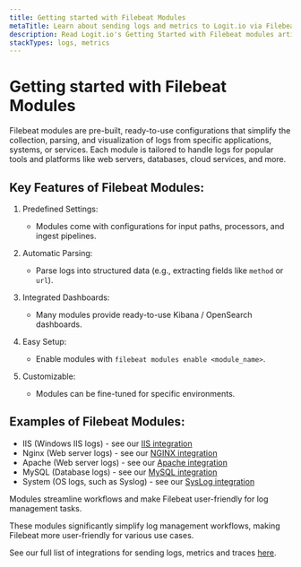 ```yaml
---
title: Getting started with Filebeat Modules
metaTitle: Learn about sending logs and metrics to Logit.io via Filebeat using modules
description: Read Logit.io's Getting Started with Filebeat modules article and learn about logs and metrics for various applications
stackTypes: logs, metrics
---
```


# Getting started with Filebeat Modules

Filebeat modules are pre-built, ready-to-use configurations that simplify the collection, parsing, 
and visualization of logs from specific applications, systems, or services. Each module is tailored 
to handle logs for popular tools and platforms like web servers, databases, cloud services, and more.

## Key Features of Filebeat Modules:

1. Predefined Settings:
   - Modules come with configurations for input paths, processors, and ingest pipelines.

2. Automatic Parsing:
   - Parse logs into structured data (e.g., extracting fields like `method` or `url`).

3. Integrated Dashboards:
   - Many modules provide ready-to-use Kibana / OpenSearch dashboards.

4. Easy Setup:
   - Enable modules with `filebeat modules enable <module_name>`.

5. Customizable:
   - Modules can be fine-tuned for specific environments.

## Examples of Filebeat Modules:
- IIS (Windows IIS logs) - see our [IIS integration](../integrations/iis)
- Nginx (Web server logs) - see our [NGINX integration](../integrations/nginx)
- Apache (Web server logs) - see our [Apache integration](../integrations/apache)
- MySQL (Database logs) - see our [MySQL integration](../integrations/mysql)
- System (OS logs, such as Syslog) - see our [SysLog integration](../integrations/syslog)

Modules streamline workflows and make Filebeat user-friendly for log management tasks.

These modules significantly simplify log management workflows, making Filebeat more user-friendly 
for various use cases.

See our full list of integrations for sending logs, metrics and traces [here](../integrations).
